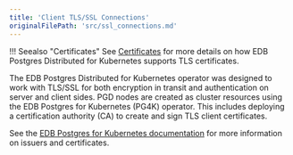```yaml
---
title: 'Client TLS/SSL Connections'
originalFilePath: 'src/ssl_connections.md'
---
```


!!! Seealso "Certificates"
    See [Certificates](certificates.md)
    for more details on how EDB Postgres Distributed for Kubernetes supports TLS certificates.

The EDB Postgres Distributed for Kubernetes operator was designed to work with TLS/SSL for both encryption in transit and
authentication on server and client sides. PGD nodes are created as cluster
resources using the EDB Postgres for Kubernetes (PG4K) operator. This
includes deploying a certification
authority (CA) to create and sign TLS client certificates.

See the [EDB Postgres for Kubernetes documentation](https://www.enterprisedb.com/docs/postgres_for_kubernetes/latest/ssl_connections/)
for more information on issuers and certificates.